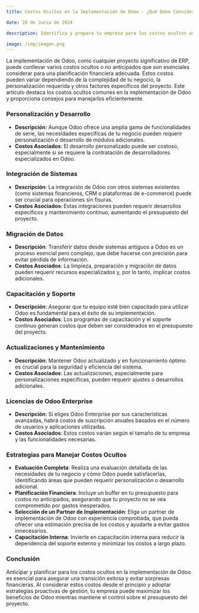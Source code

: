 ```yaml
---
title: Costos Ocultos en la Implementación de Odoo - ¿Qué Debo Considerar?

date: 28 de Junio de 2024

description: Identifica y prepara tu empresa para los costos ocultos asociados con la implementación de Odoo, asegurando una transición financiera suave y transparente hacia esta poderosa solución ERP.

image: /img/imagen.png
---
```


La implementación de Odoo, como cualquier proyecto significativo de ERP, puede conllevar varios costos ocultos o no anticipados que son esenciales considerar para una planificación financiera adecuada. Estos costos pueden variar dependiendo de la complejidad de tu negocio, la personalización requerida y otros factores específicos del proyecto. Este artículo destaca los costos ocultos comunes en la implementación de Odoo y proporciona consejos para manejarlos eficientemente.

### **Personalización y Desarrollo**

- **Descripción**: Aunque Odoo ofrece una amplia gama de funcionalidades de serie, las necesidades específicas de tu negocio pueden requerir personalización o desarrollo de módulos adicionales.
- **Costos Asociados**: El desarrollo personalizado puede ser costoso, especialmente si se requiere la contratación de desarrolladores especializados en Odoo.

### **Integración de Sistemas**

- **Descripción**: La integración de Odoo con otros sistemas existentes (como sistemas financieros, CRM o plataformas de e-commerce) puede ser crucial para operaciones sin fisuras.
- **Costos Asociados**: Estas integraciones pueden requerir desarrollos específicos y mantenimiento continuo, aumentando el presupuesto del proyecto.

### **Migración de Datos**

- **Descripción**: Transferir datos desde sistemas antiguos a Odoo es un proceso esencial pero complejo, que debe hacerse con precisión para evitar pérdida de información.
- **Costos Asociados**: La limpieza, preparación y migración de datos pueden requerir recursos especializados y, por lo tanto, implicar costos adicionales.

### **Capacitación y Soporte**

- **Descripción**: Asegurar que tu equipo esté bien capacitado para utilizar Odoo es fundamental para el éxito de su implementación.
- **Costos Asociados**: Los programas de capacitación y el soporte continuo generan costos que deben ser considerados en el presupuesto del proyecto.

### **Actualizaciones y Mantenimiento**

- **Descripción**: Mantener Odoo actualizado y en funcionamiento óptimo es crucial para la seguridad y eficiencia del sistema.
- **Costos Asociados**: Las actualizaciones, especialmente para personalizaciones específicas, pueden requerir ajustes o desarrollos adicionales.

### **Licencias de Odoo Enterprise**

- **Descripción**: Si eliges Odoo Enterprise por sus características avanzadas, habrá costos de suscripción anuales basados en el número de usuarios y aplicaciones utilizadas.
- **Costos Asociados**: Estos costos varían según el tamaño de tu empresa y las funcionalidades necesarias.

### **Estrategias para Manejar Costos Ocultos**

- **Evaluación Completa**: Realiza una evaluación detallada de las necesidades de tu negocio y cómo Odoo puede satisfacerlas, identificando áreas que pueden requerir personalización o desarrollo adicional.
- **Planificación Financiera**: Incluye un buffer en tu presupuesto para costos no anticipados, asegurando que tu proyecto no se vea comprometido por gastos inesperados.
- **Selección de un Partner de Implementación**: Elige un partner de implementación de Odoo con experiencia comprobada, que pueda ofrecer una estimación precisa de los costos y ayudarte a evitar gastos innecesarios.
- **Capacitación Interna**: Invierte en capacitación interna para reducir la dependencia del soporte externo y minimizar los costos a largo plazo.

### **Conclusión**

Anticipar y planificar para los costos ocultos en la implementación de Odoo es esencial para asegurar una transición exitosa y evitar sorpresas financieras. Al considerar estos costos desde el principio y adoptar estrategias proactivas de gestión, tu empresa puede maximizar los beneficios de Odoo mientras mantiene el control sobre el presupuesto del proyecto.